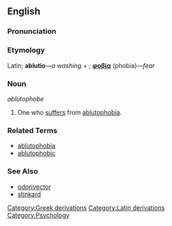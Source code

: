 ==English==

===Pronunciation===
{{substub}}

===Etymology===
Latin; '''ablutio'''&mdash;''a washing'' + {{Gr.}}; '''[[φοβία]]''' (phobia)&mdash;''fear''

===Noun===
''ablutophobe''

# One who [[suffer|suffers]] from [[ablutophobia]].

===Related Terms===
* [[ablutophobia]]
* [[ablutophobic]]

===See Also===
* [[odorivector]]
* [[stinkard]]

[[Category:Greek derivations]]
[[Category:Latin derivations]]
[[Category:Psychology]]